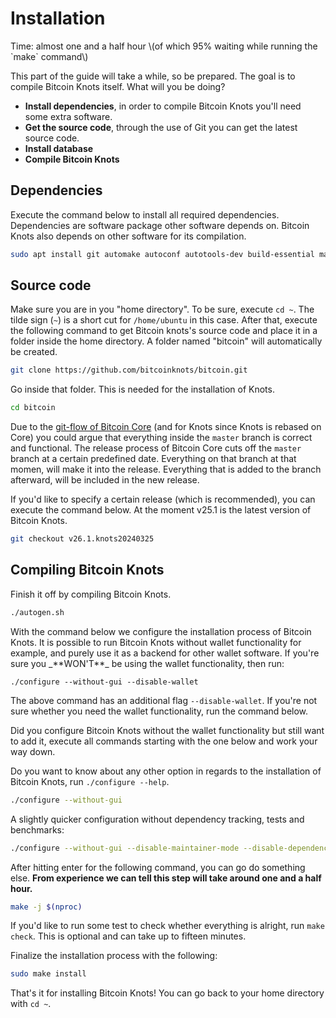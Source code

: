 
# Installation

<Callout emoji="&#x2139;">
Time: almost one and a half hour \(of which 95% waiting while running the `make` command\)
</Callout>

This part of the guide will take a while, so be prepared. The goal is to compile Bitcoin Knots itself. What will you be doing?

* **Install dependencies**, in order to compile Bitcoin Knots you'll need some extra software.
* **Get the source code**, through the use of Git you can get the latest source code.
* **Install database**
* **Compile Bitcoin Knots**

## Dependencies

Execute the command below to install all required dependencies. Dependencies are software package other software depends on. Bitcoin Knots also depends on other software for its compilation.

```bash
sudo apt install git automake autoconf autotools-dev build-essential make pkg-config protobuf-compiler libminiupnpc-dev libprotobuf-dev libdb++-dev libzmq3-dev libsqlite3-dev libboost-thread-dev libboost-test-dev libboost-all-dev libevent-dev libtool libssl-dev libboost-system-dev libboost-filesystem-dev librsvg2-bin librsvg2-2 imagemagick -y
```

## Source code

Make sure you are in you "home directory". To be sure, execute `cd ~`. The tilde sign \(`~`\) is a short cut for `/home/ubuntu` in this case. After that, execute the following command to get Bitcoin knots's source code and place it in a folder inside the home directory. A folder named "bitcoin" will automatically be created.

```bash
git clone https://github.com/bitcoinknots/bitcoin.git
```

Go inside that folder. This is needed for the installation of Knots.

```bash
cd bitcoin
```

Due to the [git-flow of Bitcoin Core](https://github.com/bitcoin/bitcoin/blob/master/CONTRIBUTING.md#decision-making-process) (and for Knots since Knots is rebased on Core) you could argue that everything inside the `master` branch is correct and functional. The release process of Bitcoin Core cuts off the `master` branch at a certain predefined date. Everything on that branch at that momen, will make it into the release. Everything that is added to the branch afterward, will be included in the new release.

If you'd like to specify a certain release \(which is recommended\), you can execute the command below. At the moment v25.1 is the latest version of Bitcoin Knots.

```bash
git checkout v26.1.knots20240325
```

## Compiling Bitcoin Knots

Finish it off by compiling Bitcoin Knots.

```bash
./autogen.sh
```

<Callout emoji="&#x2139;">
With the command below we configure the installation process of Bitcoin Knots. It is possible to run Bitcoin Knots without wallet functionality for example, and purely use it as a backend for other wallet software. If you're sure you _**WON'T**_ be using the wallet functionality, then run:

`./configure --without-gui --disable-wallet`

The above command has an additional flag `--disable-wallet`. If you're not sure whether you need the wallet functionality, run the command below.

Did you configure Bitcoin Knots without the wallet functionality but still want to add it, execute all commands starting with the one below and work your way down.
</Callout>

Do you want to know about any other option in regards to the installation of Bitcoin Knots, run `./configure --help`.

```bash
./configure --without-gui
```

A slightly quicker configuration without dependency tracking, tests and benchmarks:

```bash
./configure --without-gui --disable-maintainer-mode --disable-dependency-tracking --disable-tests --disable-gui-tests --disable-bench
```

After hitting enter for the following command, you can go do something else. **From experience we can tell this step will take around one and a half hour.**

```bash
make -j $(nproc)
```

If you'd like to run some test to check whether everything is alright, run `make check`. This is optional and can take up to fifteen minutes.

Finalize the installation process with the following:

```bash
sudo make install
```

That's it for installing Bitcoin Knots! You can go back to your home directory with `cd ~`.
